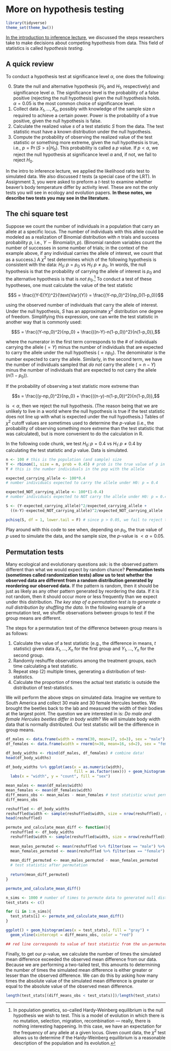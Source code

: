 # More on hypothesis testing {#tests-assignment-3}

```r
library(tidyverse)
theme_set(theme_bw())
```

[In the introduction to inference lecture](https://eeb313.github.io/lec07-intro-to-stats.html#hypothesis-testing-theory), we discussed the steps researchers take to make decisions about competing hypothesis from data. This field of statistics is called _hypothesis testing_.

## A quick review

To conduct a hypothesis test at significance level $\alpha$, one does the following:

0. State the null and alternative hypothesis ($H_0$ and $H_1$, respectively) and significance level $\alpha$. The significance level is the probability of a false positive (rejecting the null hypothesis) given the null hypothesis holds. $\alpha = 0.05$ is the most common choice of significance level.
1. Collect data $X_1,\dots,X_n$, possibly with knowledge of the sample size $n$ required to achieve a certain power. Power is the probability of a true positive, given the null hypothesis is false.
2. Calculate the realized value $s$ of a test statistic $S$ from the data. The test statistic must have a known distribution under the null hypothesis.
3. Compute the probability of observing the realized value of the test statistic or something more extreme, given the null hypothesis is true, i.e., $p = \Pr(S > s | H_0)$. This probability is called a $p$ value. If $p < \alpha$, we reject the null hypothesis at significance level $\alpha$ and, if not, we fail to reject $H_0$.

In the intro to inference lecture, we applied the likelihood ratio test to simulated data. We also discussed $t$ tests (a special case of the LRT). In Assignment 3, you were asked to preform a $t$-test to examine whether beaver's body temperature differ by activity level. These are not the only tests you will see in ecology and evolution papers. **In these notes, we describe two tests you may see in the literature.**

## The chi square test

Suppose we count the number of individuals in a population that carry an allele at a specific locus. The number of individuals with this allele could be modeled as a realization of Binomial distribution with $n$ trials and success probability $p$, i.e., $Y \sim \text{Binomial}(n,p)$. (Binomial random variables count the number of successes in some number of trials; in the context of the example above, if any individual carries the allele of interest, we count that as a success.) A $\chi^2$ test determines which of the following hypothesis is consistent with the data: $H_0 \colon p = p_0$ vs $H_1 \colon p \neq p_0$. In words, the null hypothesis is that the probability of carrying the allele of interest is $p_0$ and the alternative hypothesis is that is _not_ $p_0$.^[In population genetics, so-called Hardy-Weinberg equilibrium is the null hypothesis we wish to test. This is a model of evolution in which there is no mutation, selection, migration, recombination --- really, there is nothing interesting happening. In this case, we have an expectation for the frequency of any allele at a given locus. Given count data, the $\chi^2$ test allows us to determine if the Hardy-Weinberg equilibrium is a reasonable description of the population and its evolution.] To conduct a test of these hypotheses, one must calculate the value of the test statistic

$$S = \frac{(Y-E(Y))^2}{\text{Var}(Y)} = \frac{(Y-np_0)^2}{np_0(1-p_0)}$$
\vspace{6pt}

using the observed number of individuals that carry the allele of interest. Under the null hypothesis, $S$ has an approximate $\chi^2$ distribution one degree of freedom. Simplifying this expression, one can write the test statistic in another way that is commonly used:

$$S = \frac{(Y-np_0)^2}{np_0} + \frac{((n-Y)-n(1-p_0))^2}{n(1-p_0)},$$
\vspace{6pt}

where the numerator in the first term corresponds to the $\#$ of individuals carrying the allele ($=Y$) minus the number of individuals that are expected to carry the allele under the null hypothesis ($=np_0)$. The denominator is the number expected to carry the allele. Similarly, in the second term, we have the number of individuals sampled that _do not_ carry the allele ($=n-Y$) minus the number of individuals that are expected to not carry the allele ($n(1-p_0)$).

If the probability of observing a test statistic more extreme than

$$s = \frac{(y-np_0)^2}{np_0} + \frac{((n-y)-n(1-p_0))^2}{n(1-p_0)},$$

\vspace{6pt}

is $< \alpha$, then we reject the null hypothesis. (The reason being that we are unlikely to live in a world where the null hypothesis is true if the test statistic does not line up with what is expected under the null hypothesis.) Tables of $\chi^2$ cutoff values are sometimes used to determine the $p$-value (i.e., the probability of observing something more extreme than the test statistic that was calculated), but is more convenient to do the calculation in R.

In the following code chunk, we test $H_0 \colon p = 0.4$ vs $H_1 \colon p \neq 0.4$ by calculating the test statistic and $p$ value. Data is simulated.

```r
n <- 100 # this is the population (and sample) size
Y <- rbinom(1, size = n, prob = 0.45) # prob is the true value of p in this case!
Y # this is the number individuals in the pop with the allele

expected_carrying_allele <- 100*0.4 
# number individuals expected to carry the allele under H0: p = 0.4

expected_NOT_carrying_allele <- 100*(1-0.4)
# number individuals expected to NOT carry the allele under H0: p = 0.4

S <- (Y-expected_carrying_allele)^2/expected_carrying_allele +
  ((n-Y)-expected_NOT_carrying_allele)^2/expected_NOT_carrying_allele

pchisq(S, df = 1, lower.tail = F) # since p > 0.05, we fail to reject the null hypothesis
```

Play around with this code to see when, depending on $p_0$, the true value of $p$ used to simulate the data, and the sample size, the $p$-value is $< \alpha = 0.05$.

## Permutation tests

Many ecological and evolutionary questions ask: is the observed pattern different than what we would expect by random chance? **Permutation tests (sometimes called randomization tests) allow us to test whether the observed data are different from a random distribution generated by reordering our observed data.** If the pattern is random, then it should be just as likely as any other pattern generated by reordering the data. If it is not random, then it should occur more or less frequently than we expect under this distribution. _The key step of a permutation test is to generate a null distribution by shuffling the data._ In the following example of a permutation test, we shuffle observations between groups to test if the group means are different.

The steps for a permutation test of the difference between group means is as follows:

1. Calculate the value of a test statistic (e.g., the difference in means, $t$ statistic) given data $X_1,\dots,X_n$ for the first group and $Y_1,\dots,Y_n$ for the second group.
2. Randomly reshuffle observations among the treatment groups, each time calculating a test statistic.
3. Repeat step (2) multiple times, generating a distribution of test-statistics.
4. Calculate the proportion of times the actual test statistic is outside the distribution of test-statistics.

We will perform the above steps on simulated data. Imagine we venture to South America and collect 30 male and 30 female Hercules beetles. We brought the beetles back to the lab and measured the width of their bodies at the largest point. The question we are interested in is: _Do male and female Hercules beetles differ in body width?_ We will simulate body width data that is normally distributed. Our test statistic will be the difference in group means.

```r
df_males <- data.frame(width = rnorm(30, mean=17, sd=3), sex = "male")
df_females <- data.frame(width = rnorm(n=30, mean=16, sd=2), sex = "female")

df_body_widths <- rbind(df_males, df_females) # combine data!
head(df_body_widths)

df_body_widths %>% ggplot(aes(x = as.numeric(width), 
                              fill = as.factor(sex))) + geom_histogram() +
  labs(x = "width", y = "count", fill = "sex")

mean_males <- mean(df_males$width)
mean_females <- mean(df_females$width)
diff_means_obs <- mean_males - mean_females # test statistic w/out permutation
diff_means_obs

reshuffled <- df_body_widths
reshuffled$width <- sample(reshuffled$width, size = nrow(reshuffled), replace = F)
head(reshuffled)

permute_and_calculate_mean_diff <- function(){
  reshuffled <- df_body_widths
  reshuffled$width <- sample(reshuffled$width, size = nrow(reshuffled), replace = F)
  
  mean_males_permuted <- mean(reshuffled %>% filter(sex == "male") %>% pull(width))
  mean_females_permuted <- mean(reshuffled %>% filter(sex == "female") %>% pull(width))
  
  mean_diff_permuted <- mean_males_permuted - mean_females_permuted
  # test statistic after permutation
  
  return(mean_diff_permuted)
}

permute_and_calculate_mean_diff()

n_sims <- 1000 # number of times to permute data to generated null distribution
test_stats <- c()

for (i in 1:n_sims){
  test_stats[i] <- permute_and_calculate_mean_diff()
}

ggplot() + geom_histogram(aes(x = test_stats), fill = "gray") +
  geom_vline(xintercept = diff_means_obs, color = "red")

## red line corresponds to value of test statistic from the un-permuted data
```

Finally, to get our $p$-value, we calculate the number of times the simulated mean difference exceeded the observed mean difference from our data. Because we are performing a two-tailed test, this amounts to determining the number of times the simulated mean difference is either greater or lesser than the observed difference. We can do this by asking how many times the absolute value of the simulated mean difference is greater or equal to the absolute value of the observed mean difference.

```r
length(test_stats[(diff_means_obs < test_stats)])/length(test_stats)
```